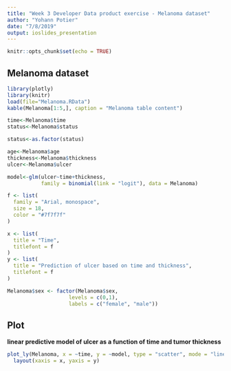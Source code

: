 ```yaml
---
title: "Week 3 Developer Data product exercise - Melanoma dataset"
author: "Yohann Potier"
date: "7/8/2019"
output: ioslides_presentation
---
```


<!-- # Week 3 Developer product exercise 
 Create a web page presentation using R Markdown that features a plot created with Plotly. 
 Host your webpage on either GitHub Pages, RPubs, or NeoCities. Your webpage must contain the date that you created the document, 
 and it must contain a plot created with Plotly. 
 We would love to see you show off your creativity!-->


```r
knitr::opts_chunk$set(echo = TRUE)
```

## Melanoma dataset
<!-- * time -->
<!--   + Survival time in days since the operation, possibly censored. -->
<!-- * status -->
<!--   + The patients status at the end of the study. 1 indicates that they had died from melanoma, 2 indicates that they were still alive and 3 indicates that they had died from causes unrelated to their melanoma. -->
<!-- * sex -->
<!--   + The patients sex; 1=male, 0=female. -->
<!-- * age -->
<!--   + Age in years at the time of the operation. -->
<!-- * year -->
<!--   + Year of operation. -->
<!-- * thickness -->
<!--   + Tumour thickness in mm. -->
<!-- * ulcer -->
<!--   + Indicator of ulceration; 1=present, 0=absent. -->

```r
library(plotly)
library(knitr)
load(file="Melanoma.RData")
kable(Melanoma[1:5,], caption = "Melanoma table content")
``` 

<!-- ## build linear model based on data for plotting -->


```r
time<-Melanoma$time
status<-Melanoma$status

status<-as.factor(status) 

age<-Melanoma$age
thickness<-Melanoma$thickness
ulcer<-Melanoma$ulcer

model<-glm(ulcer~time+thickness,
           family = binomial(link = "logit"), data = Melanoma)
```

<!-- ## Update legend, axis labels and font -->
```r
f <- list(
  family = "Arial, monospace",
  size = 18,
  color = "#7f7f7f"
)

x <- list(
  title = "Time",
  titlefont = f
)
y <- list(
  title = "Prediction of ulcer based on time and thickness",
  titlefont = f
)

Melanoma$sex <- factor(Melanoma$sex,
                    levels = c(0,1),
                    labels = c("female", "male"))
```

## Plot

**linear predictive model of ulcer as a function of time and tumor thickness**

```r
plot_ly(Melanoma, x = ~time, y = ~model, type = "scatter", mode = "lines", color = ~factor(sex)) %>%
  layout(xaxis = x, yaxis = y)
```

